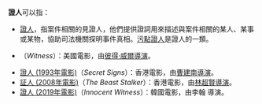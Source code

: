 '''證人'''可以指：

*[[證人|證人]]，指案件相關的見證人，他們提供證詞用來描述與案件相關的某人、某事或某物，協助司法機關探明事件真相。[[污點證人|污點證人]]是證人的一類。
*{{link-en|證人 (1985年電影)|Witness (1985 film)}}（''Witness''）：美國電影，由[[彼得·威爾|彼得·威爾]][[導演|導演]]。 
*[[證人_(1993年電影)|證人 (1993年電影)]]（''Secret Signs''）：香港電影，由[[曹建南|曹建南]][[導演|導演]]。 
*[[証人_(2008年電影)|証人 (2008年電影)]]（''The Beast Stalker''）：香港電影，由[[林超賢|林超賢]][[導演|導演]]。
*[[證人_(2019年電影)|證人 (2019年電影)]]（''Innocent Witness''）：韓國電影，由李翰 導演。

{{disambig|Z|cat=二字消歧義}}